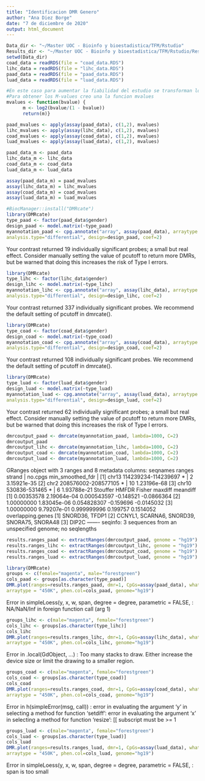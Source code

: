 ---
title: "Identificacion DMR Genero"
author: "Ana Diez Borge"
date: "7 de diciembre de 2020"
output: html_document
---

```{r Cargamos datos de metilación}
Data_dir <- "~/Master UOC - Bioinfo y bioestadistica/TFM/Rstudio"
Results_dir <- "~/Master UOC - Bioinfo y bioestadistica/TFM/Rstudio/Results"
setwd(Data_dir)
coad_data = readRDS(file = "coad_data.RDS")
lihc_data = readRDS(file = "lihc_data.RDS")
paad_data = readRDS(file = "paad_data.RDS")
luad_data = readRDS(file = "luad_data.RDS")
```

```{r Transformamos beta-values a M-values}
#En este caso para aumentar la fiabilidad del estudio se transforman los b-value a M-value
#Para obtener los M-values creo una la funcion mvalues
mvalues <- function(bvalue) {
      m <- log2(bvalue/(1 - bvalue))
      return(m)}

paad_mvalues <- apply(assay(paad_data), c(1,2), mvalues)
lihc_mvalues <- apply(assay(lihc_data), c(1,2), mvalues)
coad_mvalues <- apply(assay(coad_data), c(1,2), mvalues)
luad_mvalues <- apply(assay(luad_data), c(1,2), mvalues)

paad_data_m <- paad_data
lihc_data_m <- lihc_data
coad_data_m <- coad_data
luad_data_m <- luad_data

assay(paad_data_m) = paad_mvalues
assay(lihc_data_m) = lihc_mvalues
assay(coad_data_m) = coad_mvalues
assay(luad_data_m) = luad_mvalues
```

```{r Matriz modelo y contraste PAAD}
#BiocManager::install("DMRcate")
library(DMRcate)
type_paad <- factor(paad_data$gender)
design_paad <- model.matrix(~type_paad)
myannotation_paad <- cpg.annotate("array", assay(paad_data), arraytype = "450K",
analysis.type="differential", design=design_paad, coef=2)
```
Your contrast returned 19 individually significant probes; a small but real effect. Consider manually setting the value of pcutoff to return more DMRs, but be warned that doing this increases the risk of Type I errors.

```{r Matriz modelo y contraste LIHC}
library(DMRcate)
type_lihc <- factor(lihc_data$gender)
design_lihc <- model.matrix(~type_lihc)
myannotation_lihc <- cpg.annotate("array", assay(lihc_data), arraytype = "450K",
analysis.type="differential", design=design_lihc, coef=2)
```
Your contrast returned 337 individually significant probes. We recommend the default setting of pcutoff in dmrcate().

```{r Matriz modelo y contraste COAD}
library(DMRcate)
type_coad <- factor(coad_data$gender)
design_coad <- model.matrix(~type_coad)
myannotation_coad <- cpg.annotate("array", assay(coad_data), arraytype = "450K",
analysis.type="differential", design=design_coad, coef=2)
```
Your contrast returned 108 individually significant probes. We recommend the default setting of pcutoff in dmrcate().

```{r Matriz modelo y contraste LUAD}
library(DMRcate)
type_luad <- factor(luad_data$gender)
design_luad <- model.matrix(~type_luad)
myannotation_luad <- cpg.annotate("array", assay(luad_data), arraytype = "450K",
analysis.type="differential", design=design_luad, coef=2)
```
Your contrast returned 62 individually significant probes; a small but real effect. Consider manually setting the value of pcutoff to return more DMRs, but be warned that doing this increases the risk of Type I errors.

```{r}
dmrcoutput_paad <- dmrcate(myannotation_paad, lambda=1000, C=2)
dmrcoutput_paad
dmrcoutput_lihc <- dmrcate(myannotation_lihc, lambda=1000, C=2)
dmrcoutput_coad <- dmrcate(myannotation_coad, lambda=1000, C=2)
dmrcoutput_luad <- dmrcate(myannotation_luad, lambda=1000, C=2)
```
GRanges object with 3 ranges and 8 metadata columns:
      seqnames              ranges strand |   no.cpgs min_smoothed_fdr
         <Rle>           <IRanges>  <Rle> | <integer>        <numeric>
  [1]    chr13 114239234-114239697      * |         2      3.15921e-35
  [2]     chr2 208576002-208577105      * |        10      1.23196e-68
  [3]    chr10       530836-531465      * |         6      1.93788e-21
        Stouffer       HMFDR      Fisher   maxdiff   meandiff
       <numeric>   <numeric>   <numeric> <numeric>  <numeric>
  [1] 0.00353578 2.19064e-04 0.000543597 -0.148521 -0.0866364
  [2] 1.00000000 1.83045e-06 0.054828307 -0.159696 -0.0145032
  [3] 1.00000000 9.79207e-01 0.999999996  0.199757  0.1514052
                               overlapping.genes
                                     <character>
  [1]                             SNORD36, TFDP1
  [2] CCNYL1, SCARNA6, SNORD39, SNORA75, SNORA48
  [3]                                      DIP2C
  -------
  seqinfo: 3 sequences from an unspecified genome; no seqlengths
```{r}
results.ranges_paad <- extractRanges(dmrcoutput_paad, genome = "hg19")
results.ranges_lihc <- extractRanges(dmrcoutput_lihc, genome = "hg19")
results.ranges_coad <- extractRanges(dmrcoutput_coad, genome = "hg19")
results.ranges_luad <- extractRanges(dmrcoutput_luad, genome = "hg19")
```

```{r DMR plot PAAD}
library(DMRcate)
groups <- c(female="magenta", male="forestgreen")
cols_paad <- groups[as.character(type_paad)]
DMR.plot(ranges=results.ranges_paad, dmr=1, CpGs=assay(paad_data), what="Beta",
arraytype = "450K", phen.col=cols_paad, genome="hg19")
```
Error in simpleLoess(y, x, w, span, degree = degree, parametric = FALSE, : NA/NaN/Inf in foreign function call (arg 1)

```{r DMR plot lihc}
groups_lihc <- c(male="magenta", female="forestgreen")
cols_lihc <- groups[as.character(type_lihc)]
cols_lihc
DMR.plot(ranges=results.ranges_lihc, dmr=1, CpGs=assay(lihc_data), what="Beta",
arraytype = "450K", phen.col=cols_lihc, genome="hg19")
```
Error in .local(GdObject, ...) : Too many stacks to draw. Either increase the device size or limit the drawing to a smaller region.

```{r DMR plot coad}
groups_coad <- c(male="magenta", female="forestgreen")
cols_coad <- groups[as.character(type_coad)]
cols_coad
DMR.plot(ranges=results.ranges_coad, dmr=1, CpGs=assay(coad_data), what="Beta",
arraytype = "450K", phen.col=cols_coad, genome="hg19")
```
Error in h(simpleError(msg, call)) : error in evaluating the argument 'y' in selecting a method for function 'setdiff': error in evaluating the argument 'x' in selecting a method for function 'resize': [[ subscript must be >= 1

```{r DMR plot luad}
groups_luad <- c(male="magenta", female="forestgreen")
cols_luad <- groups[as.character(type_luad)]
cols_luad
DMR.plot(ranges=results.ranges_luad, dmr=1, CpGs=assay(luad_data), what="Beta",
arraytype = "450K", phen.col=cols_luad, genome="hg19")
```
Error in simpleLoess(y, x, w, span, degree = degree, parametric = FALSE, : span is too small

